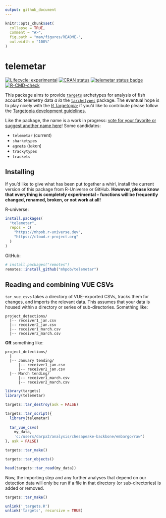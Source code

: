 ```yaml
---
output: github_document
---
```


<!-- README.md is generated from README.Rmd. Please edit that file -->

```r
knitr::opts_chunk$set(
  collapse = TRUE,
  comment = "#>",
  fig.path = "man/figures/README-",
  out.width = "100%"
)
```

# telemetar

<!-- badges: start -->
[![Lifecycle: experimental](https://img.shields.io/badge/lifecycle-experimental-orange.svg)](https://lifecycle.r-lib.org/articles/stages.html#experimental)
[![CRAN status](https://www.r-pkg.org/badges/version/telemetar)](https://CRAN.R-project.org/package=telemetar)
[![telemetar status badge](https://mhpob.r-universe.dev/badges/telemetar)](https://mhpob.r-universe.dev/telemetar)
[![R-CMD-check](https://github.com/mhpob/telemetar/actions/workflows/R-CMD-check.yaml/badge.svg)](https://github.com/mhpob/telemetar/actions/workflows/R-CMD-check.yaml)
<!-- badges: end -->

This package aims to provide [`targets`](https://docs.ropensci.org/targets/) archetypes for analysis of fish acoustic telemetry data *a la* the [`tarchetypes`](https://docs.ropensci.org/tarchetypes/) package. The eventual hope is to play nicely with the [R Targetopia](https://wlandau.github.io/targetopia/); if you'd like to contribute please follow the [Targetopia development guidelines](https://wlandau.github.io/targetopia/contributing.html).

Like the package, the name is a work in progress: [vote for your favorite or suggest another name here](https://github.com/mhpob/telemetar/discussions/2)! Some candidates:

-   `telemetar` (current)
-   `sharketypes`
-   ~~`egrets`~~ (taken)
-   `trackytypes`
-   `trackets`

## Installing
If you'd like to give what has been put together a whirl, install the current version of this package from R-Universe or GitHub. **However, please know that everything is completely experimental -- functions will be frequently changed, renamed, broken, or not work at all!**

R-universe:
```r
install.packages(
  "telemetar",
  repos = c(
    "https://mhpob.r-universe.dev",
    "https://cloud.r-project.org"
  )
)
```

GitHub:
```r
# install.packages("remotes")
remotes::install_github("mhpob/telemetar")
```

## Reading and combining VUE CSVs
`tar_vue_csvs` takes a directory of VUE-exported CSVs, tracks them for changes, and imports the relevant data. This assumes that your data is housed within a directory or series of sub-directories. Something like:

```
project_detections/
  |-- receiver1_jan.csv
  |-- receiver2_jan.csv
  |-- receiver1_march.csv
  |-- receiver2_march.csv
```

**OR** something like:

```
project_detections/
  |
  |-- January tending/
      |-- receiver1_jan.csv
      |-- receiver2_jan.csv
  |-- March tending/
      |-- receiver1_march.csv
      |-- receiver2_march.csv
```

```r
library(targets)
library(telemetar)
```


```r
targets::tar_destroy(ask = FALSE)
```


```r
targets::tar_script({
  library(telemetar)
  
  tar_vue_csvs(
    my_data,
    'c:/users/darpa2/analysis/chesapeake-backbone/embargo/raw')
}, ask = FALSE)

targets::tar_make()
```

```r
targets::tar_objects()

head(targets::tar_read(my_data))
```

Now, the importing step and any further analyses that depend on our detection data will only be run if a file in that directory (or sub-directories) is added or removed.

```r
targets::tar_make()
```


```r
unlink('_targets.R')
unlink('targets', recursive = TRUE)
```

